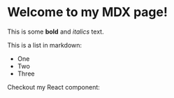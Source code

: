 # Welcome to my MDX page!

This is some **bold** and _italics_ text.

This is a list in markdown:

- One
- Two
- Three

Checkout my React component:

<div>

</div>
